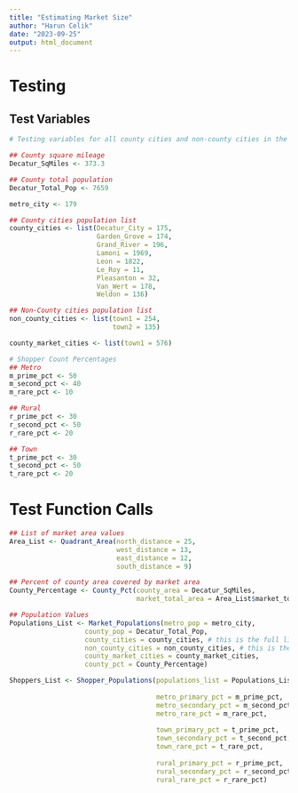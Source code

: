 ```yaml
---
title: "Estimating Market Size"
author: "Harun Celik"
date: "2023-09-25"
output: html_document
---
```


# Testing

## Test Variables
```r
# Testing variables for all county cities and non-county cities in the market area

## County square mileage
Decatur_SqMiles <- 373.3

## County total population
Decatur_Total_Pop <- 7659

metro_city <- 179

## County cities population list
county_cities <- list(Decatur_City = 175,
                      Garden_Grove = 174,
                      Grand_River = 196,
                      Lamoni = 1969,
                      Leon = 1822,
                      Le_Roy = 11,
                      Pleasanton = 32,
                      Van_Wert = 178,
                      Weldon = 136)

## Non-County cities population list
non_county_cities <- list(town1 = 254,
                          town2 = 135)

county_market_cities <- list(town1 = 576)

# Shopper Count Percentages
## Metro
m_prime_pct <- 50
m_second_pct <- 40
m_rare_pct <- 10

## Rural
r_prime_pct <- 30
r_second_pct <- 50
r_rare_pct <- 20

## Town
t_prime_pct <- 30
t_second_pct <- 50
t_rare_pct <- 20

```

# Test Function Calls
```r
## List of market area values
Area_List <- Quadrant_Area(north_distance = 25, 
                           west_distance = 13, 
                           east_distance = 12, 
                           south_distance = 9)

## Percent of county area covered by market area
County_Percentage <- County_Pct(county_area = Decatur_SqMiles,
                                market_total_area = Area_List$market_total_area)

## Population Values
Populations_List <- Market_Populations(metro_pop = metro_city,
                   county_pop = Decatur_Total_Pop, 
                   county_cities = county_cities, # this is the full list of county cities
                   non_county_cities = non_county_cities, # this is the full list of non-county cities
                   county_market_cities = county_market_cities,
                   county_pct = County_Percentage)

Shoppers_List <- Shopper_Populations(populations_list = Populations_List, 
                                     
                                     metro_primary_pct = m_prime_pct, 
                                     metro_secondary_pct = m_second_pct, 
                                     metro_rare_pct = m_rare_pct,
                                     
                                     town_primary_pct = t_prime_pct, 
                                     town_secondary_pct = t_second_pct, 
                                     town_rare_pct = t_rare_pct,
                                     
                                     rural_primary_pct = r_prime_pct, 
                                     rural_secondary_pct = r_second_pct, 
                                     rural_rare_pct = r_rare_pct)
```




